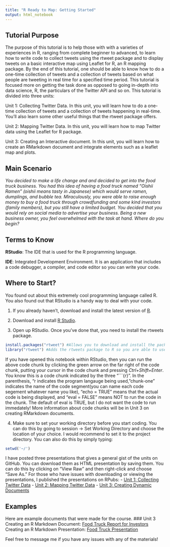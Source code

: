 ---
title: "R Ready to Map: Getting Started"
output: html_notebook
---

## Tutorial Purpose
The purpose of this tutorial is to help those with with a varieties of experiences in R, ranging from complete beginner to advanced, to learn how to
write code to collect tweets using the rtweet package and to display tweets on a basic
interactive map using Leaflet for R, an R mapping package.
By the end of this tutorial, one should be able to know how to do a one-time collection of
tweets and a collection of tweets based on what people are tweeting in real time for a
specified time period. This tutorial is focused more on getting the task done as opposed
to going in-depth into data science, R, the particulars of the Twitter API and so on. This tutorial is divided into three units:

Unit 1: Collecting Twitter Data. In this unit, you will learn how to do a one-time collection of tweets and a collection of tweets happening in real-time. You'll also learn some other useful things that the rtweet package offers.

Unit 2: Mapping Twitter Data. In this unit, you will learn how to map Twitter data using the Leaflet for R package.

Unit 3: Creating an Interactive document. In this unit, you will learn how to create an RMarkdown document and integrate elements such as a leaflet map and plots.

## Main Scenario 
<i> You decided to make a life change and and decided to get into the food truck business. You had this idea of having a food truck named "Oishii Ramen" (oishii means tasty in Japanese) which would serve ramen, dumplings, and bubble tea.  Miraculously, you were able to raise enough money to buy a food truck through crowdfunding and some kind investors (family members), but you still have a limited budget. You decided that you would rely on social media to advertise your business. Being a new business owner, you feel overwhelmed with the task at hand. Where do you begin?</i>

## Terms to Know
<b>RStudio</b>: The IDE that is used for the R programming language. 

<b>IDE</b>:  Integrated Development Environment. It is an application that includes a code debugger, a compiler, and code editor so you can write your code. 



## Where to Start?
You found out about this extremely cool programming language called R. You also found out that RStudio is a handy way to deal with your code. 


1. If you already haven't, download and install the latest version of [R](https://www.r-project.org/). 

2. Download and install [R Studio](https://www.rstudio.com/).

3. Open up RStudio. Once you've done that, you need to install the rtweets package.

```{r, chunk-one, echo = TRUE, eval = FALSE}
install.packages("rtweet") #Allows you to download and install the package to your library.
library("rtweet") #Adds the rtweets package to R so you are able to use it!

```


If you have opened this notebook within RStudio, then you can run the above code chunk by clicking the green arrow on the far right of the code chunk, putting your cursor in the code chunk and pressing *Ctrl+Shift+Enter*. You know this is a code chunk indicated by the three "```{r}". In the parenthesis, "r indicates the program langauge being used, "chunk-one" indicates the name of the code segment(you can name each code segement whatever name you like), "echo = TRUE" means that the actual code is being displayed, and "eval = FALSE" means NOT to run the code in the chunk. The default of eval is TRUE, but I do not want the code to run immedately! More information about code chunks will be in Unit 3 on creating RMarkdown documents.

4. Make sure to set your working directory before you start coding. You can do this by going to session -> Set Working Directory and choose the location of your choice. I would recommend to set it to the project directory. You can also do this by simply typing:
```{r, chunk-two, echo = TRUE, eval = FALSE}
setwd('~/')
```

I have posted three presentations that gives a general gist of the units on GitHub. You can download them as HTML presentation by saving them. You can do this by clicking on "View Raw" and then right-click and choose "Save As." For those who have issues with downloading or viewing the presentations, I published the presentations on RPubs:
- [Unit 1: Collecting Twitter Data](http://rpubs.com/momiji15/374922)
- [Unit 2: Mapping Twitter Data](http://rpubs.com/momiji15/374923)
- [Unit 3: Creating Dynamic Documents](http://rpubs.com/momiji15/376043)

## Examples 
Here are example documents that were made for the course.
### Unit 3
Creating an R Markdown Document: [Food Truck Report for Investors](http://rpubs.com/momiji15/375864)
Creating an R Markdown Presentation: [Food Truck Presentation](http://rpubs.com/momiji15/375887)



Feel free to message me if you have any issues with any of the materials!

